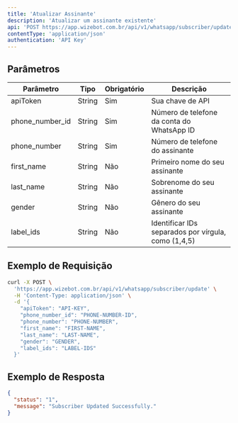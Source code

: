 ```yaml
---
title: 'Atualizar Assinante'
description: 'Atualizar um assinante existente'
api: 'POST https://app.wizebot.com.br/api/v1/whatsapp/subscriber/update'
contentType: 'application/json'
authentication: 'API Key'
---
```


## Parâmetros

| Parâmetro | Tipo | Obrigatório | Descrição |
|-----------|------|-------------|-----------|
| apiToken | String | Sim | Sua chave de API |
| phone_number_id | String | Sim | Número de telefone da conta do WhatsApp ID |
| phone_number | String | Sim | Número de telefone do assinante |
| first_name | String | Não | Primeiro nome do seu assinante |
| last_name | String | Não | Sobrenome do seu assinante |
| gender | String | Não | Gênero do seu assinante |
| label_ids | String | Não | Identificar IDs separados por vírgula, como (1,4,5) |

## Exemplo de Requisição

```bash
curl -X POST \
  'https://app.wizebot.com.br/api/v1/whatsapp/subscriber/update' \
  -H 'Content-Type: application/json' \
  -d '{
    "apiToken": "API-KEY",
    "phone_number_id": "PHONE-NUMBER-ID",
    "phone_number": "PHONE-NUMBER",
    "first_name": "FIRST-NAME",
    "last_name": "LAST-NAME",
    "gender": "GENDER",
    "label_ids": "LABEL-IDS"
  }'
```

## Exemplo de Resposta

```json
{
  "status": "1",
  "message": "Subscriber Updated Successfully."
}
